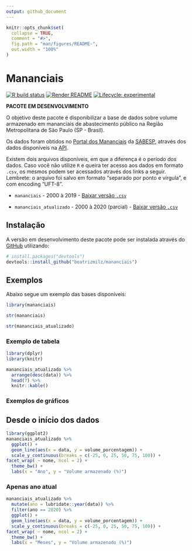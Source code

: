 ```yaml
---
output: github_document
---
```


<!-- README.md is generated from README.Rmd. Please edit that file -->

```r
knitr::opts_chunk$set(
  collapse = TRUE,
  comment = "#>",
  fig.path = "man/figures/README-",
  out.width = "100%"
)
```

# Mananciais

<!-- badges: start -->
[![R build status](https://github.com/beatrizmilz/mananciais/workflows/R-CMD-check/badge.svg)](https://github.com/beatrizmilz/mananciais/actions)  [![Render README](https://github.com/beatrizmilz/mananciais/workflows/Render%20README/badge.svg)](https://github.com/beatrizmilz/mananciais/actions)  [![Lifecycle: experimental](https://img.shields.io/badge/lifecycle-experimental-orange.svg)](https://www.tidyverse.org/lifecycle/#experimental)
<!-- badges: end -->

**PACOTE EM DESENVOLVIMENTO**

O objetivo deste pacote é disponibilizar a base de dados sobre volume armazenado em mananciais de abastecimento público na Região Metropolitana de São Paulo (SP - Brasil).

Os dados foram obtidos no [Portal dos Mananciais](http://mananciais.sabesp.com.br/Situacao) da [SABESP](http://site.sabesp.com.br/site/Default.aspx), através dos dados disponíveis na [API](http://mananciais.sabesp.com.br/api/Mananciais/ResumoSistemas/2020-01-01).



Existem dois arquivos disponíveis, em que a diferença é o período dos dados. Caso você não utilize `R` e queira ter acesso aos dados em formato `.csv`, os mesmos podem ser acessados através dos links a seguir. Lembrete: o arquivo foi salvo em formato "separado por ponto e vírgula", e com encoding "UFT-8".

- `mananciais` - 2000 à 2019 - [Baixar versão `.csv`](https://beatrizmilz.github.io/mananciais/data/mananciais.csv)

- `mananciais_atualizado` - 2000 à 2020 (parcial) - [Baixar versão `.csv`](https://beatrizmilz.github.io/mananciais/data/mananciais_atualizado.csv)

## Instalação

A versão em desenvolvimento deste pacote pode ser instalada através do  [GitHub](https://github.com/) utilizando:

``` r
# install.packages("devtools")
devtools::install_github("beatrizmilz/mananciais")
```
## Exemplos

Abaixo segue um exemplo das bases disponíveis:

```r
library(mananciais)

str(mananciais)

str(mananciais_atualizado)
```

### Exemplo de tabela

```r
library(dplyr)
library(knitr)

mananciais_atualizado %>% 
  arrange(desc(data)) %>% 
  head(7) %>%
  knitr::kable()
```


### Exemplos de gráficos

## Desde o início dos dados

```r
library(ggplot2)
mananciais_atualizado %>%
  ggplot() +
  geom_line(aes(x = data, y = volume_porcentagem)) +
  scale_y_continuous(breaks = c(-25, 0, 25, 50, 75, 100)) +
facet_wrap( ~ nome, ncol = 2) +
  theme_bw() +
  labs(x = "Ano", y = "Volume armazenado (%)")
```

### Apenas ano atual

```r
mananciais_atualizado %>%
  mutate(ano = lubridate::year(data)) %>% 
  filter(ano == 2020) %>% 
  ggplot() +
  geom_line(aes(x = data, y = volume_porcentagem)) +
  scale_y_continuous(breaks = c(-25, 0, 25, 50, 75, 100)) +
facet_wrap( ~ nome, ncol = 2) +
  theme_bw() +
  labs(x = "Meses", y = "Volume armazenado (%)")
```



